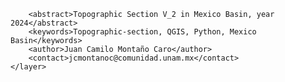 <?xml version="1.0" encoding="UTF-8"?>
<qgis>
    <layer>
        <title>V_2</title>
        <abstract>Topographic Section V_2 in Mexico Basin, year 2024</abstract>
        <keywords>Topographic-section, QGIS, Python, Mexico Basin</keywords>
        <author>Juan Camilo Montaño Caro</author>
        <contact>jcmontanoc@comunidad.unam.mx</contact>
    </layer>
</qgis>
